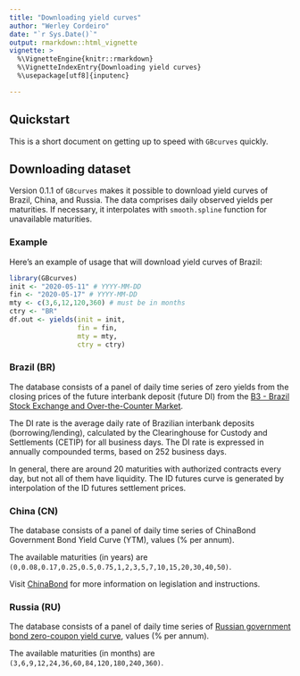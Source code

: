---
title: "Downloading yield curves"
author: "Werley Cordeiro"
date: "`r Sys.Date()`"
output: rmarkdown::html_vignette
vignette: >
  %\VignetteEngine{knitr::rmarkdown}
  %\VignetteIndexEntry{Downloading yield curves}
  %\usepackage[utf8]{inputenc}

--- 
## Quickstart ##

This is a short document on getting up to speed with `GBcurves` quickly.

## Downloading dataset ##

Version 0.1.1 of `GBcurves` makes it possible to download yield curves of Brazil, China, and Russia. The data comprises daily observed yields per maturities. If necessary, it interpolates with `smooth.spline` function for unavailable maturities.

### Example

Here's an example of usage that will download yield curves of Brazil:

```{r notrun, eval=FALSE}
library(GBcurves)
init <- "2020-05-11" # YYYY-MM-DD
fin <- "2020-05-17" # YYYY-MM-DD
mty <- c(3,6,12,120,360) # must be in months
ctry <- "BR"
df.out <- yields(init = init,
                 fin = fin,
                 mty = mty,
                 ctry = ctry)
```

### Brazil (BR)

The database consists of a panel of daily time series of zero yields from the closing prices of the future interbank deposit (future DI) from the [B3 - Brazil Stock Exchange and Over-the-Counter Market](http://www.b3.com.br/). 

The DI rate is the average daily rate of Brazilian interbank deposits (borrowing/lending), calculated by the Clearinghouse for Custody and Settlements (CETIP) for all business days.  The DI rate is expressed in annually compounded terms, based on 252 business days.

In  general,  there  are  around  20  maturities  with  authorized  contracts  every  day,  but  not all of them have liquidity. The ID futures curve is generated by interpolation of the ID futures settlement prices.

### China (CN)

The database consists of a panel of daily time series of ChinaBond Government Bond Yield Curve (YTM), values (% per annum).

The available maturities (in years) are `(0,0.08,0.17,0.25,0.5,0.75,1,2,3,5,7,10,15,20,30,40,50)`.

Visit [ChinaBond](http://yield.chinabond.com.cn/cbweb-mn/yield_main?locale=en_US) for more information on legislation and instructions.

### Russia (RU)

The database consists of a panel of daily time series of [Russian government bond zero-coupon yield curve](https://www.cbr.ru/eng/hd_base/zcyc_params/), values (% per annum).

The available maturities (in months) are `(3,6,9,12,24,36,60,84,120,180,240,360)`.
